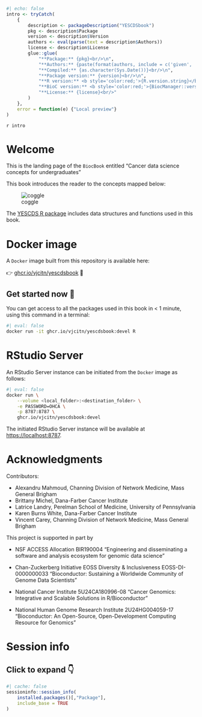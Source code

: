 ```r
#| echo: false
intro <- tryCatch(
    {
        description <- packageDescription("YESCDSbook")
        pkg <- description$Package
        version <- description$Version
        authors <- eval(parse(text = description$Authors))
        license <- description$License
        glue::glue(
            "**Package:** {pkg}<br/>\n", 
            "**Authors:** {paste(format(authors, include = c('given', 'family', 'role')), collapse = ', ')}<br/>\n", 
            "**Compiled:** {as.character(Sys.Date())}<br/>\n", 
            "**Package version:** {version}<br/>\n", 
            "**R version:** <b style='color:red;'>{R.version.string}</b><br/>\n", 
            "**BioC version:** <b style='color:red;'>{BiocManager::version()}</b><br/>\n", 
            "**License:** {license}<br/>"
        )
    }, 
    error = function(e) {"Local preview"}
)
```

`r intro`

# Welcome {-}

This is the landing page of the `BiocBook` entitled "Cancer data science concepts for undergraduates"

This book introduces the reader to the concepts mapped below:

![coggle](https://github.com/vjcitn/YESCDS/blob/main/Cancer_Data_Science_Topics.png?raw=true)

The [YESCDS R package](https://github.com/vjcitn/YESCDS) includes
data structures and functions used in this book.


# Docker image {-}

A `Docker` image built from this repository is available here: 

👉 [ghcr.io/vjcitn/yescdsbook](https://ghcr.io/vjcitn/yescdsbook) 🐳

::: {.callout-tip icon='true'}
## Get started now 🎉

You can get access to all the packages used in this book in < 1 minute, 
using this command in a terminal: 

```sh
#| eval: false
docker run -it ghcr.io/vjcitn/yescdsbook:devel R
```

:::

# RStudio Server {-}

An RStudio Server instance can be initiated from the `Docker` image as follows: 

```sh
#| eval: false
docker run \
    --volume <local_folder>:<destination_folder> \
    -e PASSWORD=OHCA \
    -p 8787:8787 \
    ghcr.io/vjcitn/yescdsbook:devel
```

The initiated RStudio Server instance will be available at 
[https://localhost:8787](https://localhost:8787).

<!-- 
# System dependencies and conda 

A pre-configured `micromamba` environment called `BiocBook` is available 
once the Docker image is loaded. It provides all the softwares listed in 
`requirements.yml`. 

```sh
#| eval: false
docker run -it ghcr.io/vjcitn/yescdsbook:devel bash
micromamba activate BiocBook
``` 
-->


# Acknowledgments {-}

Contributors: 

- Alexandru Mahmoud, Channing Division of Network Medicine, Mass General Brigham
- Brittany Michel, Dana-Farber Cancer Institute
- Latrice Landry, Perelman School of Medicine, University of Pennsylvania
- Karen Burns White, Dana-Farber Cancer Institute
- Vincent Carey, Channing Division of Network Medicine, Mass General Brigham

This project is supported in part by

- NSF ACCESS Allocation BIR190004 "Engineering and disseminating a software and analysis ecosystem for genomic data science"

- Chan-Zuckerberg Initiative EOSS Diversity & Inclusiveness EOSS-DI-0000000033 "Bioconductor: Sustaining a Worldwide Community of Genome Data Scientists"

- National Cancer Institute 5U24CA180996-08 "Cancer Genomics: Integrative and Scalable Solutions in R/Bioconductor"

- National Human Genome Research Institute 2U24HG004059-17 "Bioconductor: An Open-Source, Open-Development Computing Resource for Genomics"


# Session info {-}

::: {.callout-note collapse="true"}

## Click to expand 👇

```r
#| cache: false
sessioninfo::session_info(
    installed.packages()[,"Package"], 
    include_base = TRUE
)
```

:::
